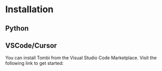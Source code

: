 
# Installation

## Python

<CodeBlock code="pipx install tombi" language="bash" />

## VSCode/Cursor

You can install Tombi from the Visual Studio Code Marketplace.
Visit the following link to get started:

<LinkCard url="https://marketplace.visualstudio.com/items?itemName=yassun7010.tombi" />
